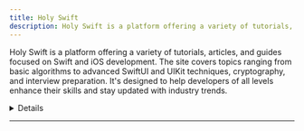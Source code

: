 ```yaml
---
title: Holy Swift
description: Holy Swift is a platform offering a variety of tutorials, articles, and guides focused on Swift and iOS development. The site covers topics ranging from basic algorithms to advanced SwiftUI and UIKit techniques, cryptography, and interview preparation. It's designed to help developers of all levels enhance their skills and stay updated with industry trends.
---
```


Holy Swift is a platform offering a variety of tutorials, articles, and guides focused on Swift and iOS development. The site covers topics ranging from basic algorithms to advanced SwiftUI and UIKit techniques, cryptography, and interview preparation. It's designed to help developers of all levels enhance their skills and stay updated with industry trends.

<details>
**URL:** https://holyswift.app/

**Authors:** `Holy Swift Team`

**Complexity Levels:**
   - **Beginner:** 30%
   - **Intermediate:** 40%
   - **Advanced:** 30%

**Frequency of Posting:** Weekly

**Types of Content:**
   - **Tutorials:** 50% (Step-by-step guides and practical examples)
   - **Articles:** 40% (In-depth articles and best practices)
   - **News:** 10% (Updates on Swift and iOS development)

**Additional Features:**
   - **Newsletter:** Available for regular updates and news.
   - **Collections:** Curated collections of articles on specific topics.
   - **Discord Community:** A place for discussion and support.
</details>

<LinkCard title="Visit Holy Swift" href="https://holyswift.app/" />

---
